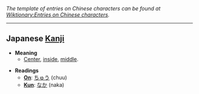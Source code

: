 ''The template of entries on Chinese characters can be found at [[Wiktionary:Entries on Chinese characters]].''

----

==Japanese [[Kanji]]==

*'''Meaning'''
**[[Center]], [[inside]], [[middle]].

*'''Readings'''
**'''[[On]]''': [[ちゅう]] (chuu)
**'''[[Kun]]''': [[なか]] (naka)